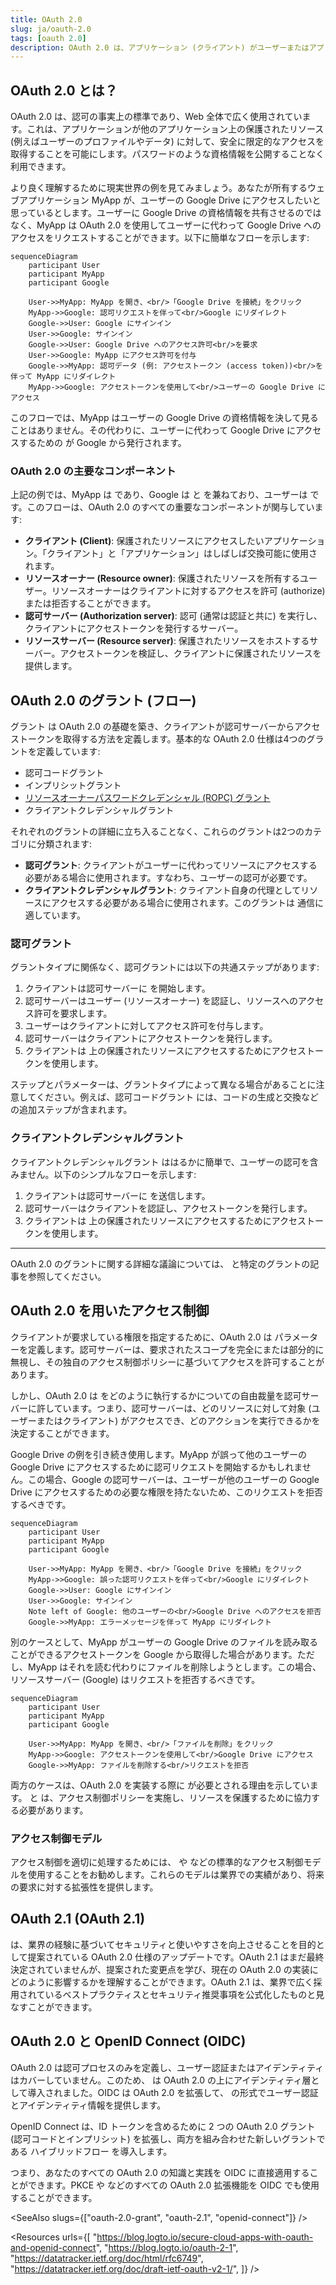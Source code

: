 ```yaml
---
title: OAuth 2.0
slug: ja/oauth-2.0
tags: [oauth 2.0]
description: OAuth 2.0 は、アプリケーション (クライアント) がユーザーまたはアプリケーション自身に代わって保護されたリソースへの限定的なアクセスを取得することを可能にする、広く使用されている認可フレームワークです。
---
```


## OAuth 2.0 とは？

OAuth 2.0 は、認可の事実上の標準であり、Web 全体で広く使用されています。これは、アプリケーションが他のアプリケーション上の保護されたリソース (例えばユーザーのプロファイルやデータ) に対して、安全に限定的なアクセスを取得することを可能にします。パスワードのような資格情報を公開することなく利用できます。

より良く理解するために現実世界の例を見てみましょう。あなたが所有するウェブアプリケーション MyApp が、ユーザーの Google Drive にアクセスしたいと思っているとします。ユーザーに Google Drive の資格情報を共有させるのではなく、MyApp は OAuth 2.0 を使用してユーザーに代わって Google Drive へのアクセスをリクエストすることができます。以下に簡単なフローを示します:

```mermaid
sequenceDiagram
    participant User
    participant MyApp
    participant Google

    User->>MyApp: MyApp を開き、<br/>「Google Drive を接続」をクリック
    MyApp->>Google: 認可リクエストを伴って<br/>Google にリダイレクト
    Google->>User: Google にサインイン
    User->>Google: サインイン
    Google->>User: Google Drive へのアクセス許可<br/>を要求
    User->>Google: MyApp にアクセス許可を付与
    Google->>MyApp: 認可データ (例: アクセストークン (access token))<br/>を伴って MyApp にリダイレクト
    MyApp->>Google: アクセストークンを使用して<br/>ユーザーの Google Drive にアクセス
```

このフローでは、MyApp はユーザーの Google Drive の資格情報を決して見ることはありません。その代わりに、ユーザーに代わって Google Drive にアクセスするための <Ref slug="access-token" /> が Google から発行されます。

### OAuth 2.0 の主要なコンポーネント

上記の例では、MyApp は <Ref slug="client" /> であり、Google は <Ref slug="authorization-server" /> と <Ref slug="resource-server" /> を兼ねており、ユーザーは <Ref slug="resource-owner" /> です。このフローは、OAuth 2.0 のすべての重要なコンポーネントが関与しています:

- **クライアント (Client)**: 保護されたリソースにアクセスしたいアプリケーション。「クライアント」と「アプリケーション」はしばしば交換可能に使用されます。
- **リソースオーナー (Resource owner)**: 保護されたリソースを所有するユーザー。リソースオーナーはクライアントに対するアクセスを許可 (authorize) または拒否することができます。
- **認可サーバー (Authorization server)**: 認可 (通常は認証と共に) を実行し、クライアントにアクセストークンを発行するサーバー。
- **リソースサーバー (Resource server)**: 保護されたリソースをホストするサーバー。アクセストークンを検証し、クライアントに保護されたリソースを提供します。

## OAuth 2.0 のグラント (フロー)

<Ref slug="oauth-2.0-grant">グラント</Ref> は OAuth 2.0 の基礎を築き、クライアントが認可サーバーからアクセストークンを取得する方法を定義します。基本的な OAuth 2.0 仕様は4つのグラントを定義しています:

- <Ref slug="authorization-code-flow">認可コードグラント</Ref>
- <Ref slug="implicit-flow">インプリシットグラント</Ref>
- [リソースオーナーパスワードクレデンシャル (ROPC) グラント](https://datatracker.ietf.org/doc/html/rfc6749#section-4.3)
- <Ref slug="client-credentials-flow">クライアントクレデンシャルグラント</Ref>

それぞれのグラントの詳細に立ち入ることなく、これらのグラントは2つのカテゴリに分類されます:

- **認可グラント**: クライアントがユーザーに代わってリソースにアクセスする必要がある場合に使用されます。すなわち、ユーザーの認可が必要です。
- **クライアントクレデンシャルグラント**: クライアント自身の代理としてリソースにアクセスする必要がある場合に使用されます。このグラントは <Ref slug="machine-to-machine" /> 通信に適しています。

### 認可グラント

グラントタイプに関係なく、認可グラントには以下の共通ステップがあります:

1. クライアントは認可サーバーに <Ref slug="authorization-request" /> を開始します。
2. 認可サーバーはユーザー (リソースオーナー) を認証し、リソースへのアクセス許可を要求します。
3. ユーザーはクライアントに対してアクセス許可を付与します。
4. 認可サーバーはクライアントにアクセストークンを発行します。
5. クライアントは<Ref slug="resource-server" /> 上の保護されたリソースにアクセスするためにアクセストークンを使用します。

ステップとパラメーターは、グラントタイプによって異なる場合があることに注意してください。例えば、<Ref slug="authorization-code-flow">認可コードグラント</Ref> には、コードの生成と交換などの追加ステップが含まれます。

### クライアントクレデンシャルグラント

<Ref slug="client-credentials-flow">クライアントクレデンシャルグラント</Ref> ははるかに簡単で、ユーザーの認可を含みません。以下のシンプルなフローを示します:

1. クライアントは認可サーバーに<Ref slug="token-request" /> を送信します。
2. 認可サーバーはクライアントを認証し、アクセストークンを発行します。
3. クライアントは<Ref slug="resource-server" /> 上の保護されたリソースにアクセスするためにアクセストークンを使用します。

---

OAuth 2.0 のグラントに関する詳細な議論については、<Ref slug="oauth-2.0-grant" /> と特定のグラントの記事を参照してください。

## OAuth 2.0 を用いたアクセス制御

クライアントが要求している権限を指定するために、OAuth 2.0 は<Ref slug="scope" /> パラメーターを定義します。認可サーバーは、要求されたスコープを完全にまたは部分的に無視し、その独自のアクセス制御ポリシーに基づいてアクセスを許可することがあります。

しかし、OAuth 2.0 は<Ref slug="access-control" /> をどのように執行するかについての自由裁量を認可サーバーに許しています。つまり、認可サーバーは、どのリソースに対して対象 (ユーザーまたはクライアント) がアクセスでき、どのアクションを実行できるかを決定することができます。

Google Drive の例を引き続き使用します。MyApp が誤って他のユーザーの Google Drive にアクセスするために認可リクエストを開始するかもしれません。この場合、Google の認可サーバーは、ユーザーが他のユーザーの Google Drive にアクセスするための必要な権限を持たないため、このリクエストを拒否するべきです。

```mermaid
sequenceDiagram
    participant User
    participant MyApp
    participant Google

    User->>MyApp: MyApp を開き、<br/>「Google Drive を接続」をクリック
    MyApp->>Google: 誤った認可リクエストを伴って<br/>Google にリダイレクト
    Google->>User: Google にサインイン
    User->>Google: サインイン
    Note left of Google: 他のユーザーの<br/>Google Drive へのアクセスを拒否
    Google->>MyApp: エラーメッセージを伴って MyApp にリダイレクト
```

別のケースとして、MyApp がユーザーの Google Drive のファイルを読み取ることができるアクセストークンを Google から取得した場合があります。ただし、MyApp はそれを読む代わりにファイルを削除しようとします。この場合、リソースサーバー (Google) はリクエストを拒否するべきです。

```mermaid
sequenceDiagram
    participant User
    participant MyApp
    participant Google

    User->>MyApp: MyApp を開き、<br/>「ファイルを削除」をクリック
    MyApp->>Google: アクセストークンを使用して<br/>Google Drive にアクセス
    Google->>MyApp: ファイルを削除する<br/>リクエストを拒否
```

両方のケースは、OAuth 2.0 を実装する際に <Ref slug="access-control" /> が必要とされる理由を示しています。<Ref slug="authorization-server" /> と <Ref slug="resource-server" /> は、アクセス制御ポリシーを実施し、リソースを保護するために協力する必要があります。

### アクセス制御モデル

アクセス制御を適切に処理するためには、<Ref slug="rbac" /> や <Ref slug="abac" /> などの標準的なアクセス制御モデルを使用することをお勧めします。これらのモデルは業界での実績があり、将来の要求に対する拡張性を提供します。

## OAuth 2.1 (OAuth 2.1)

<Ref slug="oauth-2.1" /> は、業界の経験に基づいてセキュリティと使いやすさを向上させることを目的として提案されている OAuth 2.0 仕様のアップデートです。OAuth 2.1 はまだ最終決定されていませんが、提案された変更点を学び、現在の OAuth 2.0 の実装にどのように影響するかを理解することができます。OAuth 2.1 は、業界で広く採用されているベストプラクティスとセキュリティ推奨事項を公式化したものと見なすことができます。

## OAuth 2.0 と OpenID Connect (OIDC)

OAuth 2.0 は認可プロセスのみを定義し、ユーザー認証またはアイデンティティはカバーしていません。このため、<Ref slug="openid-connect" /> は OAuth 2.0 の上にアイデンティティ層として導入されました。OIDC は OAuth 2.0 を拡張して、<Ref slug="id-token" /> の形式でユーザー認証とアイデンティティ情報を提供します。

OpenID Connect は、ID トークンを含めるために 2 つの OAuth 2.0 グラント (認可コードとインプリシット) を拡張し、両方を組み合わせた新しいグラントである <Ref slug="hybrid-flow">ハイブリッドフロー</Ref> を導入します。

つまり、あなたのすべての OAuth 2.0 の知識と実践を OIDC に直接適用することができます。PKCE や <Ref slug="resource-indicator" /> などのすべての OAuth 2.0 拡張機能を OIDC でも使用することができます。

<SeeAlso slugs={["oauth-2.0-grant", "oauth-2.1", "openid-connect"]} />

<Resources
  urls={[
    "https://blog.logto.io/secure-cloud-apps-with-oauth-and-openid-connect",
    "https://blog.logto.io/oauth-2-1",
    "https://datatracker.ietf.org/doc/html/rfc6749",
    "https://datatracker.ietf.org/doc/draft-ietf-oauth-v2-1/",
  ]}
/>
